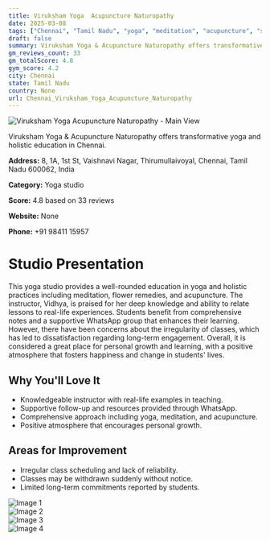 ```yaml
---
title: Viruksham Yoga  Acupuncture Naturopathy
date: 2025-03-08
tags: ["Chennai", "Tamil Nadu", "yoga", "meditation", "acupuncture", "supportive atmosphere", "holistic education", "Chennai"]  
draft: false
summary: Viruksham Yoga & Acupuncture Naturopathy offers transformative yoga and holistic education in Chennai.
gm_reviews_count: 33
gm_totalScore: 4.8
gym_score: 4.2
city: Chennai
state: Tamil Nadu
country: None
url: Chennai_Viruksham_Yoga_Acupuncture_Naturopathy
---
```


<div className="aspect-[16/9] relative my-8">
  <img 
    src="https://lh3.googleusercontent.com/gps-cs-s/AB5caB_ONLHRPRmBg2Dp7OnGT_Tvyjo-uvsCUkPP4khuUffyhlJupSKtAWfGztL7XWdlym5UaxUoE8Vm-fU5I9fik3ykaQuM763ThlEaFRoYmJfZA8svc8vacdhgP849SH87SEP0hifo=w1920-h1080-k-no"
    alt="Viruksham Yoga  Acupuncture Naturopathy - Main View"
    className="object-cover absolute inset-0 w-full h-full rounded-lg"
  />
</div>

Viruksham Yoga & Acupuncture Naturopathy offers transformative yoga and holistic education in Chennai.

**Address:** 8, 1A, 1st St, Vaishnavi Nagar, Thirumullaivoyal, Chennai, Tamil Nadu 600062, India

**Category:** Yoga studio

**Score:** 4.8 based on 33 reviews

**Website:** None

**Phone:** +91 98411 15957

# Studio Presentation

This yoga studio provides a well-rounded education in yoga and holistic practices including meditation, flower remedies, and acupuncture. The instructor, Vidhya, is praised for her deep knowledge and ability to relate lessons to real-life experiences. Students benefit from comprehensive notes and a supportive WhatsApp group that enhances their learning. However, there have been concerns about the irregularity of classes, which has led to dissatisfaction regarding long-term engagement. Overall, it is considered a great place for personal growth and learning, with a positive atmosphere that fosters happiness and change in students' lives.



## Why You'll Love It

- Knowledgeable instructor with real-life examples in teaching.
- Supportive follow-up and resources provided through WhatsApp.
- Comprehensive approach including yoga, meditation, and acupuncture.
- Positive atmosphere that encourages personal growth.

## Areas for Improvement

- Irregular class scheduling and lack of reliability.
- Classes may be withdrawn suddenly without notice.
- Limited long-term commitments reported by students.

<div className="grid grid-cols-1 xl:grid-cols-2 gap-4 my-8">
<div className="aspect-[4/3] relative"><img src="https://lh3.googleusercontent.com/gps-cs-s/AB5caB8eoJ0nUmqH3viCmeqOnPxRm3GjEZgIAS1WYla4p2oV3OxDk0Mwzu0l1kJfFnRWcPL_WPfE2m5VW9s00HRHfutUxjMszd0NISsvAvoGsC0W6af3oKyUE2WpQiKxBfvo2NkraTk5mA=w1920-h1080-k-no" alt="Image 1" className="object-cover absolute inset-0 w-full h-full rounded-lg" /></div>
<div className="aspect-[4/3] relative"><img src="https://lh3.googleusercontent.com/gps-cs-s/AB5caB-K0z---M-0ZpcibU1oHHA3ZpKnfJw42QGaEJVGDMGwyWaaBySHlotpBHSoLNLOFobxr1OQEiYhOJeAjJ1hgbK0H3lxcRW1qtOzdsZ2CfOkZtuh_rjCsogzSZ4PLANNnKuHcOjb=w1920-h1080-k-no" alt="Image 2" className="object-cover absolute inset-0 w-full h-full rounded-lg" /></div>
<div className="aspect-[4/3] relative"><img src="https://lh5.googleusercontent.com/p/AF1QipMe0fSG27rVotOoRHgXDLks-uEW4RCSV3rbgqkz=w1920-h1080-k-no" alt="Image 3" className="object-cover absolute inset-0 w-full h-full rounded-lg" /></div>
<div className="aspect-[4/3] relative"><img src="https://lh5.googleusercontent.com/p/AF1QipPXg8qQuwDihcfeXYJFotGOQYcmEQveme9Yz4Tp=w1920-h1080-k-no" alt="Image 4" className="object-cover absolute inset-0 w-full h-full rounded-lg" /></div>
</div>